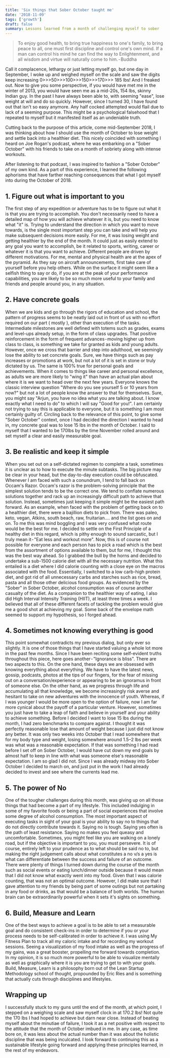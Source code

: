 ```yaml
---
title: 'Six things that Sober October taught me'
date: '2018-11-09'
tags: ['growth']
draft: false
summary: Lessons learned from a month of challenging myself to sober
---
```


> To enjoy good health, to bring true happiness to one's family, to bring peace to all, one must first discipline and control one's own mind. If a man can control his mind he can find the way to Enlightenment, and all wisdom and virtue will naturally come to him. - Buddha

Call it complacence, lethargy or just letting myself go, but one day in September, I woke up and weighed myself on the scale and saw the digits keep increasing 0>>>50>>>100>>>150>>>170>>> 185 lbs! And I freaked out. Now to give you some perspective, if you would have met me in the winter of 2013, you would have seen me as a mid-20s, 154 lbs, skinny Indian guy. In the past I have always been able to, with seeming "ease", lose weight at will and do so quickly. However, since I turned 30, I have found out that isn't so easy anymore. Any half cocked attempted would flail due to lack of a seeming purpose. This might be a psychological falsehood that I repeated to myself but it manifested itself as an undeniable truth.

Cutting back to the purpose of this article, come mid-September 2018, I was thinking about how I should use the month of October to lose weight and settle back into a healthier diet. This nicely coincided with something I heard on Joe Rogan's podcast, where he was embarking on a "Sober October" with his friends to take on a month of sobriety along with intense workouts.

After listening to that podcast, I was inspired to fashion a "Sober October" of my own kind. As a part of this experience, I learned the following aphorisms that have farther reaching consequences that what I got myself into during the October of 2018.

<TOCInline toc={props.toc} />

## 1. Figure out what is important to you

The first step of any expedition or adventure has to be to figure out what it is that you are trying to accomplish. You don't necessarily need to have a detailed map of how you will achieve whatever it is, but you need to know what "it" is. Trying to understand the direction in which you want to move towards, is the single most important step you can take and will help you make subsequent decisions more easily.
For me, it was losing weight and getting healthier by the end of the month. It could just as easily extend to any goal you want to accomplish, be it related to sports, writing, career or whatever it is that you want to achieve. Different people are driven by different motivations. For me, mental and physical health are at the apex of the pyramid. As they say on aircraft announcements, first take care of yourself before you help others. While on the surface it might seem like a selfish thing to say or do, if you are at the peak of your performance capabilities, you are likely to be so much more useful to your family and friends and people around you, in any situation.

## 2. Have concrete goals

When we are kids and go through the rigors of education and school, the pattern of progress seems to be neatly laid out in front of us with no effort required on our part ( mostly ), other than execution of the tasks. Intermediate milestones are well defined with totems such as grades, exams and level-ups already setup, in the form of class upgrades. That positive reinforcement in the form of frequent advances - moving higher up from class to class, is something we take for granted as kids and young adults. However, once we cross that barrier and step into adulthood, we seemingly lose the ability to set concrete goals. Sure, we have things such as pay increases or promotions at work, but not a lot of it is set in stone or truly dictated by us.
The same is 100% true for personal goals and achievements. When it comes to things like career and personal excellence, as adults we are more likely to "wing it" than have an actual plan about where it is we want to head over the next few years. Everyone knows the classic interview question "Where do you see yourself 5 or 10 years from now?" but not a lot of people know the answer to that for themselves. Sure, you might say "Arjun, you have no idea what you are talking about. I know exactly what I need to do" to which I will say "Good for you!". I am certainly not trying to say this is applicable to everyone, but it is something I am most certainly guilty of.
Circling back to the relevance of this point, to give some "Sober October" context, once I had decided the direction I wanted to head in, my concrete goal was to lose 15 lbs in the month of October. I said to myself that I wanted to be 170lbs by the time November rolled around and set myself a clear and easily measurable goal.

## 3. Be realistic and keep it simple

When you set out on a self-dictated regimen to complete a task, sometimes it is unclear as to how to execute the minute subtasks. The big picture may be clear in your head, but the day-to-day execution could be obfuscated. Whenever I am faced with such a conundrum, I tend to fall back on Occam's Razor. Occam's razor is the problem-solving principle that the simplest solution tends to be the correct one. We tend to conflate numerous solutions together and rack up an increasingly difficult path to achieve that solution. Instead, sometimes just keeping it simple might be the easiest path forward.
As an example, when faced with the problem of getting back on to a healthier diet, there were a bajillion diets to pick from. There was paleo, keto, vegan, Atkins, south beach, raw, fruitarian…. and the list goes on and on. To me this was mind boggling and I was very confused what route would be the best for me. I decided to settle on the First Principle of a healthy diet in this regard, which is pithy enough to sound sarcastic, but I truly mean it - "Eat less and workout more". Now, this is of course not possible for everyone and each person has to pick a road which is the best from the assortment of options available to them, but for me, I thought this was the best way ahead. So I grabbed the bull by the horns and decided to undertake a sub-1500 calorie diet with all the necessary nutrition. What this entailed is a diet where I did calorie counting with a close eye on the macros associated with the food. Essentially, I switched to a low carb-high protein diet, and got rid of all unnecessary carbs and starches such as rice, bread, pasta and all those other delicious food groups. As evidenced by the "Sober" in Sober October, alcohol consumption was of course another casualty of the diet. As a companion to the healthier way of eating, I also did High Interval Intensity Training (HIIT), at least three times a week. I believed that all of these different facets of tackling the problem would give me a good shot at achieving my goal. Some back of the envelope math seemed to support my hypothesis, so I forged ahead.

## 4. Sometimes not knowing everything is good

This point somewhat contradicts my previous dialog, but only ever so slightly. It is one of those things that I have started valuing a whole lot more in the past few months. Since I have been reciting some self-evident truths throughout this piece, here goes another - "Ignorance is bliss". There are two aspects to this. On the one hand, these days we are obsessed with knowing everything about everything. We have to have the latest news, gossip, podcasts, photos at the tips of our fingers, for the fear of missing out on a conversation/experience or appearing to be an ignoramus in front of someone else. On the other hand, as we progress through life and accumulating all that knowledge, we become increasingly risk averse and hesitant to take on new adventures with the innocence of youth. Whereas, if I was younger I would be more open to the option of failure, now I am far more cynical about the payoff of a particular venture.
However, sometimes you just have to take a leap of faith and believe in yourself and your ability to achieve something. Before I decided I want to lose 15 lbs during the month, I had zero benchmarks to compare against. I thought it was perfectly reasonable lose that amount of weight because I just did not know any better. It was only two weeks into October that I read somewhere that for my body type and weight, losing somewhere around 1.5–2 lbs per week was what was a reasonable expectation. If that was something I had read before I set off on Sober October, I would have cut down my end goals by almost half to keep in line with what was someone else's reasonable expectation. I am so glad I did not. Since I was already midway into Sober October I decided to march on, and just put in the work I had already decided to invest and see where the currents lead me.

## 5. The power of No

One of the tougher challenges during this month, was giving up on all those things that had become a part of my lifestyle. This included indulging in some of my favorite foods or being a part of social experiences that involve some degree of alcohol consumption. The most important aspect of executing tasks in sight of your goal is your ability to say no to things that do not directly contribute towards it. Saying no is tough. Saying yes often is the path of least resistance. Saying no makes you feel queasy and uncomfortable. Sometimes, you might feel like you are walking on a lonely road, but if the objective is important to you, you must persevere. It is of course, entirely left to your prudence as to what should be said no to, but making the right judgement calls about what constitutes a no v/s a yes is what can differentiate between the success and failure of an outcome. There were plenty of things I turned down during the course of the month such as social events or eating lunch/dinner outside because it would mean that I did not know what exactly went into my food. Given that I was calorie counting, that was not an optimal outcome. However, I did make sure that I gave attention to my friends by being part of some outings but not partaking in any food or drinks, as that would be a balance of both worlds. The human brain can be extraordinarily powerful when it sets it's sights on something.

## 6. Build, Measure and Learn

One of the best ways to achieve a goal is to be able to set a measurable goal and do consistent check-ins in order to determine if you or your process needs to be self-calibrated in order to achieve it. I was using My Fitness Plan to track all my caloric intake and for recording my workout sessions. Seeing a visualization of my food intake as well as the progress of my gains, was a great booster, propelling me forward towards completion. In my opinion, it is so much more powerful to be able to visualize mentally as well as graphically where it is you are trying to get to with your goals. Build, Measure, Learn is a philosophy born out of the Lean Startup Methodology school of thought, propounded by Eric Ries and is something that actually cuts through disciplines and lifestyles.

## Wrapping up

I successfully stuck to my guns until the end of the month, at which point, I stepped on a weighing scale and saw myself clock in at 170.2 lbs! Not quite the 170 lbs I had hoped to achieve but darn near close. Instead of beating myself about the minutiae of failure, I took it as a net positive with respect to the attitude that the month of October imbued in me. In any case, as time bore on, it was less about the actual number than it was about the holistic discipline that was being inculcated. I look forward to continuing this as a sustainable lifestyle going forward and applying these principles learned, in the rest of my endeavors.
